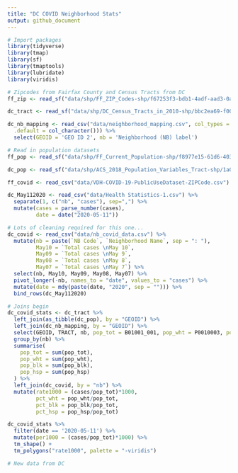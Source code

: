 ```yaml
---
title: "DC COVID Neighborhood Stats"
output: github_document
---
```




```r
# Import packages
library(tidyverse)
library(tmap)
library(sf)
library(tmaptools)
library(lubridate)
library(viridis)

# Zipcodes from Fairfax County and Census Tracts from DC
ff_zip <- read_sf("data/shp/FF_ZIP_Codes-shp/f67253f3-bdb1-4adf-aad3-0ad3e1ee3308202042-1-1lhp864.emmq.shp")

dc_tract <- read_sf("data/shp/DC_Census_Tracts_in_2010-shp/bbc2ea69-f003-4474-a8f7-f24e582123fd2020411-1-avqi8k.7o6zq.shp")

dc_nb_mapping <- read_csv("data/neighborhood_mapping.csv", col_types = cols(
  .default = col_character())) %>% 
  select(GEOID = 'GEO ID 2', nb = 'Neighborhood (NB) label')

# Read in population datasets
ff_pop <- read_sf("data/shp/FF_Current_Population-shp/f8977e15-61d6-4039-801c-8ab0199a92652020328-1-vw26yx.twmij.shp")

dc_pop <- read_sf("data/shp/ACS_2018_Population_Variables_Tract-shp/1a06e536-b186-4e78-bab7-63836dce84f82020328-1-r1rbgx.oico.shp")

ff_covid <- read_csv("data/VDH-COVID-19-PublicUseDataset-ZIPCode.csv")

dc_May112020 <- read_csv("data/Health Statistics-1.csv") %>% 
  separate(1, c("nb", "cases"), sep=",") %>% 
  mutate(cases = parse_number(cases),
         date = date("2020-05-11"))

# Lots of cleaning required for this one...
dc_covid <- read_csv("data/nb_covid_data.csv") %>% 
  mutate(nb = paste(`NB Code`, `Neighborhood Name`, sep = ": "),
         May10 = `Total cases \nMay 10`,
         May09 = `Total cases \nMay 9`,
         May08 = `Total cases \nMay 8`,
         May07 = `Total cases \nMay 7`) %>% 
  select(nb, May10, May09, May08, May07) %>% 
  pivot_longer(-nb, names_to = "date", values_to = "cases") %>% 
  mutate(date = mdy(paste(date, "2020", sep = ""))) %>% 
  bind_rows(dc_May112020)

# Joins begin
dc_covid_stats <- dc_tract %>% 
  left_join(as_tibble(dc_pop), by = "GEOID") %>% 
  left_join(dc_nb_mapping, by = "GEOID") %>% 
  select(GEOID, TRACT, nb, pop_tot = B01001_001, pop_wht = P0010003, pop_blk = P0010004, pop_hsp = P0020002) %>%  
  group_by(nb) %>% 
  summarise(
    pop_tot = sum(pop_tot),
    pop_wht = sum(pop_wht),
    pop_blk = sum(pop_blk),
    pop_hsp = sum(pop_hsp)
  ) %>% 
  left_join(dc_covid, by = "nb") %>% 
  mutate(rate1000 = (cases/pop_tot)*1000,
         pct_wht = pop_wht/pop_tot,
         pct_blk = pop_blk/pop_tot,
         pct_hsp = pop_hsp/pop_tot)

dc_covid_stats %>% 
  filter(date == '2020-05-11') %>% 
  mutate(per1000 = (cases/pop_tot)*1000) %>% 
  tm_shape() +
  tm_polygons("rate1000", palette = "-viridis")

```

```r
# New data from DC


```

